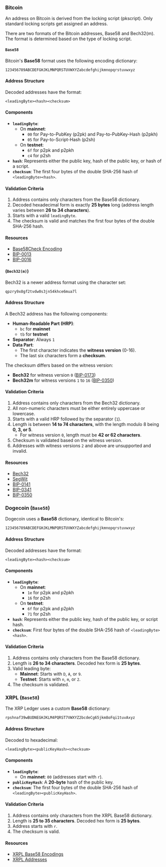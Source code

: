 ### Bitcoin

An address on Bitcoin is derived from the locking script (pkscript).
Only standard locking scripts get assigned an address.

There are two formats of the Bitcoin addresses, Base58 and Bech32(m).
The format is determined based on the type of locking script.

#### `Base58`

Bitcoin's **Base58** format uses the following encoding dictionary:

```
123456789ABCDEFGHJKLMNPQRSTUVWXYZabcdefghijkmnopqrstuvwxyz
```

#### Address Structure

Decoded addresses have the format:

```
<leadingByte><hash><checksum>
```

#### Components

-   **`leadingByte`**:
    -   On **mainnet**:
        -   `00` for Pay-to-PubKey (p2pk) and Pay-to-PubKey-Hash (p2pkh)
        -   `05` for Pay-to-Script-Hash (p2sh)
    -   On **testnet**:
        -   `6f` for p2pk and p2pkh
        -   `c4` for p2sh
-   **`hash`**: Represents either the public key, hash of the public key, or hash of a script.
-   **`checksum`**: The first four bytes of the double SHA-256 hash of `<leadingByte><hash>`.

#### Validation Criteria

1. Address contains only characters from the Base58 dictionary.
2. Decoded hexadecimal form is exactly **25 bytes** long (address length varies between **26 to 34 characters**).
3. Starts with a valid `leadingByte`.
4. The checksum is valid and matches the first four bytes of the double SHA-256 hash.

#### Resources

-   [Base58Check Encoding](https://en.bitcoin.it/wiki/Base58Check_encoding)
-   [BIP-0013](https://en.bitcoin.it/wiki/BIP_0013)
-   [BIP-0016](https://en.bitcoin.it/wiki/BIP_0016)

#### (`Bech32(m)`)

Bech32 is a newer address format using the character set:

```
qpzry9x8gf2tvdw0s3jn54khce6mua7l
```

#### Address Structure

A Bech32 address has the following components:

-   **Human-Readable Part (HRP)**:
    -   `bc` for **mainnet**
    -   `tb` for **testnet**
-   **Separator**: Always `1`
-   **Data Part**:
    -   The first character indicates the **witness version** (0-16).
    -   The last six characters form a **checksum**.

The checksum differs based on the witness version:

-   **Bech32** for witness version `0` ([BIP-0173](https://en.bitcoin.it/wiki/BIP_0173))
-   **Bech32m** for witness versions `1` to `16` ([BIP-0350](https://en.bitcoin.it/wiki/BIP_0350))

#### Validation Criteria

1. Address contains only characters from the Bech32 dictionary.
2. All non-numeric characters must be either entirely uppercase or lowercase.
3. Starts with a valid HRP followed by the separator (`1`).
4. Length is between **14 to 74 characters**, with the length modulo 8 being **0, 3, or 5**.
    - For witness version `0`, length must be **42 or 62 characters**.
5. Checksum is validated based on the witness version.
6. Addresses with witness versions `2` and above are unsupported and invalid.

#### Resources

-   [Bech32](https://en.bitcoin.it/wiki/Bech32)
-   [SegWit](https://en.bitcoin.it/wiki/Segregated_Witness)
-   [BIP-0141](https://en.bitcoin.it/wiki/BIP_0141)
-   [BIP-0341](https://en.bitcoin.it/wiki/BIP_0341)
-   [BIP-0350](https://en.bitcoin.it/wiki/BIP_0350)

### Dogecoin (`Base58`)

Dogecoin uses a **Base58** dictionary, identical to Bitcoin's:

```
123456789ABCDEFGHJKLMNPQRSTUVWXYZabcdefghijkmnopqrstuvwxyz
```

#### Address Structure

Decoded addresses have the format:

```
<leadingByte><hash><checksum>
```

#### Components

-   **`leadingByte`**:
    -   On **mainnet**:
        -   `1e` for p2pk and p2pkh
        -   `16` for p2sh
    -   On **testnet**:
        -   `6f` for p2pk and p2pkh
        -   `71` for p2sh
-   **`hash`**: Represents either the public key, hash of the public key, or script hash.
-   **`checksum`**: First four bytes of the double SHA-256 hash of `<leadingByte><hash>`.

#### Validation Criteria

1. Address contains only characters from the Base58 dictionary.
2. Length is **26 to 34 characters**. Decoded hex form is **25 bytes**.
3. Valid leading byte:
    - **Mainnet**: Starts with `D`, `A`, or `9`.
    - **Testnet**: Starts with `n`, `m`, or `2`.
4. The checksum is validated.

### XRPL (`Base58`)

The XRP Ledger uses a custom **Base58** dictionary:

```
rpshnaf39wBUDNEGHJKLM4PQRST7VWXYZ2bcdeCg65jkm8oFqi1tuvAxyz
```

#### Address Structure

Decoded to hexadecimal:

```
<leadingByte><publicKeyHash><checksum>
```

#### Components

-   **`leadingByte`**:
    -   On **mainnet**: `00` (addresses start with `r`).
-   **`publicKeyHash`**: A **20-byte** hash of the public key.
-   **`checksum`**: The first four bytes of the double SHA-256 hash of `<leadingByte><publicKeyHash>`.

#### Validation Criteria

1. Address contains only characters from the XRPL Base58 dictionary.
2. Length is **25 to 35 characters**. Decoded hex form is **25 bytes**.
3. Address starts with `r`.
4. The checksum is valid.

#### Resources

-   [XRPL Base58 Encodings](https://xrpl.org/base58-encodings.html)
-   [XRPL Addresses](https://xrpl.org/accounts.html#addresses)
